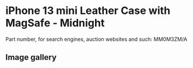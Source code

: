
# iPhone 13 mini Leather Case with MagSafe - Midnight

Part number, for search engines, auction websites and such: MM0M3ZM/A

## Image gallery

<div style={{ width: "768px" }}>
  <GalleryComponent
    images={[
      {
        original: "/everysource/MM0M3.webp",
        thumbnail: "/everypreview/MM0M3.webp",
      },
      {
        original: "/everysource/MM0M3_AV1.webp",
        thumbnail: "/everypreview/MM0M3_AV1.webp",
      },
      {
        original: "/everysource/MM0M3_AV2.webp",
        thumbnail: "/everypreview/MM0M3_AV2.webp",
      },
      {
        original: "/everysource/MM0M3_AV3.webp",
        thumbnail: "/everypreview/MM0M3_AV3.webp",
      },
      {
        original: "/everysource/MM0M3_AV4.webp",
        thumbnail: "/everypreview/MM0M3_AV4.webp",
      },
      {
        original: "/everysource/MM0M3_AV5.webp",
        thumbnail: "/everypreview/MM0M3_AV5.webp",
      }
    ]}
  />
</div>